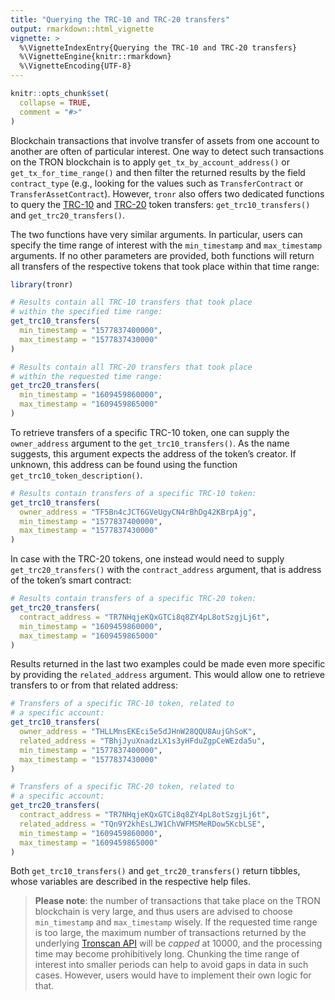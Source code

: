 ```yaml
---
title: "Querying the TRC-10 and TRC-20 transfers"
output: rmarkdown::html_vignette
vignette: >
  %\VignetteIndexEntry{Querying the TRC-10 and TRC-20 transfers}
  %\VignetteEngine{knitr::rmarkdown}
  %\VignetteEncoding{UTF-8}
---
```


```r
knitr::opts_chunk$set(
  collapse = TRUE,
  comment = "#>"
)
```

Blockchain transactions that involve transfer of assets from one account to another are often of particular interest. One way to detect such transactions on the TRON blockchain is to apply `get_tx_by_account_address()` or `get_tx_for_time_range()` and then filter the returned results by the field `contract_type` (e.g., looking for the values such as `TransferContract` or `TransferAssetContract`). However, `tronr` also offers two dedicated functions to query the [TRC-10](https://developers.tron.network/docs/trc10 "TRC-10 tokens") and [TRC-20](https://developers.tron.network/docs/trc20 "TRC-20 tokens") token transfers: `get_trc10_transfers()` and `get_trc20_transfers()`.

The two functions have very similar arguments. In particular, users can specify the time range of interest with the `min_timestamp` and `max_timestamp` arguments. If no other parameters are provided, both functions will return all transfers of the respective tokens that took place within that time range:

```r
library(tronr)

# Results contain all TRC-10 transfers that took place
# within the specified time range:
get_trc10_transfers(
  min_timestamp = "1577837400000",
  max_timestamp = "1577837430000"
)

# Results contain all TRC-20 transfers that took place
# within the requested time range:
get_trc20_transfers(
  min_timestamp = "1609459860000",
  max_timestamp = "1609459865000"
)
```

To retrieve transfers of a specific TRC-10 token, one can supply the `owner_address` argument to the `get_trc10_transfers()`. As the name suggests, this argument expects the address of the token's creator. If unknown, this address can be found using the function `get_trc10_token_description()`.

```r
# Results contain transfers of a specific TRC-10 token:
get_trc10_transfers(
  owner_address = "TF5Bn4cJCT6GVeUgyCN4rBhDg42KBrpAjg",
  min_timestamp = "1577837400000",
  max_timestamp = "1577837430000"
)
```

In case with the TRC-20 tokens, one instead would need to supply `get_trc20_transfers()` with the `contract_address` argument, that is address of the token's smart contract:

```r
# Results contain transfers of a specific TRC-20 token:
get_trc20_transfers(
  contract_address = "TR7NHqjeKQxGTCi8q8ZY4pL8otSzgjLj6t",
  min_timestamp = "1609459860000",
  max_timestamp = "1609459865000"
)
```

Results returned in the last two examples could be made even more specific by providing the `related_address` argument. This would allow one to retrieve transfers to or from that related address:

```r
# Transfers of a specific TRC-10 token, related to
# a specific account:
get_trc10_transfers(
  owner_address = "THLLMnsEKEci5e5dJHnW28QQU8AujGhSoK",
  related_address = "TBhjJyuXnadzLX1s3yHFduZgpCeWEzda5u",
  min_timestamp = "1577837400000",
  max_timestamp = "1577837430000"
)

# Transfers of a specific TRC-20 token, related to
# a specific account:
get_trc20_transfers(
  contract_address = "TR7NHqjeKQxGTCi8q8ZY4pL8otSzgjLj6t",
  related_address = "TQn9Y2khEsLJW1ChVWFMSMeRDow5KcbLSE",
  min_timestamp = "1609459860000",
  max_timestamp = "1609459865000"
)
```

Both `get_trc10_transfers()` and `get_trc20_transfers()` return tibbles, whose variables are described in the respective help files.

> **Please note**: the number of transactions that take place on the TRON blockchain is very large, and thus users are advised to choose `min_timestamp` and `max_timestamp` wisely. If the requested time range is too large, the maximum number of transactions returned by the underlying [Tronscan API](https://github.com/tronscan/tronscan-frontend/blob/master/document/api.md "Tronscan frontend API") will be *capped* at 10000, and the processing time may become prohibitively long. Chunking the time range of interest into smaller periods can help to avoid gaps in data in such cases. However, users would have to implement their own logic for that.
